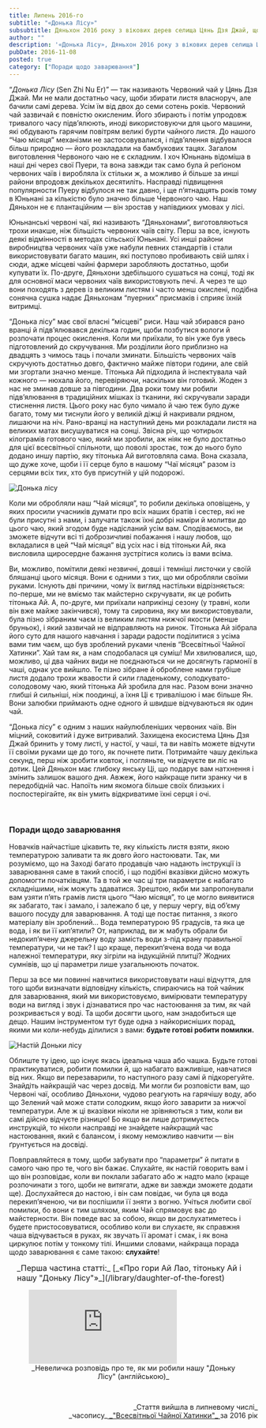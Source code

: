 ```yaml
---
title: Липень 2016-го
subtitle: "«Донька Лісу»"
subsubtitle: Дяньхон 2016 року з вікових дерев селища Цянь Дзя Джай, що в горах Ай Лао, Юньнань.
author: ""
description: '«Донька Лісу», Дяньхон 2016 року з вікових дерев селища Цянь Дзя Джай, що в горах Ай Лао, Юньнань.'
pubDate: 2016-11-08
posted: true
category: ["Поради щодо заварювання"]
---
```



“_Донька Лісу_ (Sen Zhi Nu Er)” — так називають Червоний чай у Цянь Дзя Джай. Ми не мали достатньо часу, щоби збирати листя власноруч, але бачили самі дерева. Усім їм від двох до семи сотень років. Червоний чай зазвичай є повністю окисленим. Його збирають і потім упродовж тривалого часу підв’ялюють, иноді використовуючи для цього машини, які обдувають гарячим повітрям великі бурти чайного листя. До нашого “Чаю місяця” механізми не застосовувалися, і підв’ялення відбувалося більш природно — його розкладали на бамбукових тацях. Загалом виготовлення Червоного чаю не є складним. І хоч Юньнань відоміша в наші дні через свої Пуери, та вона завжди так само була й реґіоном червоних чаїв і виробляла їх стільки ж, а можливо й більше за инші райони впродовж декількох десятиліть. Насправді підвищення популярности Пуеру відбулося не так давно, і ще п’ятнадцять років тому в Юньнані за кількістю було значно більше Червоного чаю. Наш Дяньхон не є плантаційним — він зростав у напівдиких умовах у лісі.

Юньнанські червоні чаї, які називають “Дяньхонами”, виготовляються трохи инакше, ніж більшість червоних чаїв світу. Перш за все, існують деякі відмінності в методах сільської Юньнані. Усі инші райони виробництва червоних чаїв уже набули певних стандартів і стали використовувати багато машин, які поступово пробивають свій шлях і сюди, адже місцеві чайні фармери заробляють достатньо, щоби купувати їх. По-друге, Дяньхони здебільшого сушаться на сонці, тоді як для основної маси червоних чаїв використовують печі. А через те що вони походять з дерев із великим листям і часто менш окислені, подібна сонячна сушка надає Дяньхонам “пуерних” присмаків і сприяє їхній витримці.

“Донька лісу” має свої власні “місцеві” риси. Наш чай збирався рано вранці й підв’ялювався декілька годин, щоби позбутися вологи й розпочати процес окислення. Коли ми приїхали, то він уже був увесь підготовлений до скручування. Ми розділили його приблизно на двадцять з чимось таць і почали зминати. Більшість червоних чаїв скручують достатньо довго, фактично майже півтори години, але свій ми згортали значно менше. Тітонька Ай підходила й інспектувала чай кожного — нюхала його, перевіряючи, наскільки він готовий. Жоден з нас не зминав довше за півгодини. Два роки тому ми робили підв’ялювання в традиційних мішках із тканини, які скручували заради стиснення листя. Цього року нас було чимало й чаю теж було дуже багато, тому ми тиснули його у великій діжці й накривали рядном, лишаючи на ніч. Рано-вранці на наступний день ми розкладали листя на великих матах висушуватися на сонці. Звісна річ, що чотирьох кілограмів готового чаю, який ми зробили, аж ніяк не було достатньо для цієї всесвітньої спільноти, що поволі зростає, тож до нього було додано иншу партію, яку тітонька Ай виготовляла сама. Вона сказала, що дуже хоче, щоби і її серце було в нашому “Чаї місяця” разом із серцями всіх тих, хто був присутній у цій подорожі.

<img class="float-right" src={Image1.src} alt="Донька лісу" />

Коли ми обробляли наш “Чай місяця”, то робили декілька оповіщень, у яких просили учасників думати про всіх наших братів і сестер, які не були присутні з нами, і залучати також їхні добрі наміри й молитви до цього чаю, який згодом буде надісланий усім вам. Сподіваємось, ви зможете відчути всі ті доброзичливі побажання і нашу любов, що вкладалися в цей “Чай місяця” від усіх нас і від тітоньки Ай, яка висловила щиросердне бажання зустрітися колись із вами всіма.

Ви, можливо, помітили деякі незвичні, довші і темніші листочки у своїй бляшанці цього місяця. Вони є одними з тих, що ми обробляли своїми руками. Існують дві причини, чому їх вигляд настільки відрізняється: по-перше, ми не вміємо так майстерно скручувати, як це робить тітонька Ай. А, по-друге, ми приїхали наприкінці сезону (у травні, коли він вже майже закінчився), тому та сировина, яку ми використовували, була пізно зібраним чаєм із великим листям нижчої якости (менше бруньок), і який зазвичай не відправляють на ринок. Тітонька Ай зібрала його суто для нашого навчання і заради радости поділитися з усіма вами тим чаєм, що був зроблений руками членів “Всесвітньої Чайної Хатинки”. Хай там як, а нам сподобалася ця суміш! Ми хвилювалися, що, можливо, ці два чайних види не поєднаються чи не досягнуть гармонії в чаші, однак усе вийшло. Те пізно зібране й оброблене нами грубіше листя додало трохи жвавости й сили гладенькому, солодкувато-солодовому чаю, який тітонька Ай зробила для нас. Разом вони значно глибші й сильніші, ніж поодинці, а їхня Ці є тривалішою і має більше Ян. Вони залюбки приймають одне одного й швидше відчуваються як один чай.

“Донька лісу” є одним з наших найулюбленіших червоних чаїв. Він міцний, соковитий і дуже витривалий. Захищена екосистема Цянь Дзя Джай бринить у тому листі, у настої, у чаші, та ви навіть можете відчути її своїми руками ще до того, як почнете пити. Потримайте чашу декілька секунд, перш ніж зробити ковток, і погляньте, чи відчуєте ви ліс на дотик. Цей Дяньхон має глибоку янську Ці, що подарує вам натхнення і змінить залишок вашого дня. Авжеж, його найкраще пити зранку чи в передобідній час. Напоїть ним якомога більше своїх близьких і поспостерігайте, як він умить відкриватиме їхні серця і очі.

<p>&nbsp;</p>

### Поради щодо заварювання

Новачків найчастіше цікавить те, яку кількість листя взяти, якою температурою заливати та як довго його настоювати. Так, ми розуміємо, що на Заході багато продавців чаю надають інструкції із заварювання саме в такий спосіб, і що подібні вказівки дійсно можуть допомогти початківцям. Та в той же час ці три параметри є набагато складнішими, ніж можуть здаватися. Зрештою, якби ми запропонували вам узяти п’ять грамів листя цього “Чаю місяця”, то це могло виявитися як забагато, так і замало, і залежало б це, у першу чергу, від об’єму вашого посуду для заварювання. А тоді ще постає питання, з якого матеріалу він зроблений... Вода температурою 95 градусів, та яка це вода, і як ви її кип’ятили? От, наприклад, ви ж мабуть обрали би недокип’ячену джерельну воду замість води з-під крану правильної температури, чи не так? І що краще, перекип’ячена вода чи вода належної температури, яку зігріли на індукційній плитці? Жодних сумнівів, що ці параметри лише узагальнюють початок.

Перш за все ми повинні навчитися використовувати наші відчуття, для того щоби визначати відповідну кількість, спираючись на той чайник для заварювання, який ми використовуємо, вимірювати температуру води на вигляд і звук і дізнаватися про час настоювання за тим, як чай розкривається у воді. Та щоби досягти цього, нам знадобиться ще дещо. Нашим інструментом тут буде одна з найкорисніших порад, якими ми коли-небудь ділилися з вами: **будьте готові робити помилки.**

<img class="float-left" src={Image2.src} alt="Настій Доньки лісу" />

Облиште ту ідею, що існує якась ідеальна чаша або чашка. Будьте готові практикуватися, робити помилки й, що набагато важливіше, навчатися від них. Якщо ви перезаварили, то наступного разу самі й підкорегуйте. Знайдіть найкращій час через досвід. Ми могли би розповісти вам, що Червоні чаї, особливо Дяньхони, чудово реагують на гарячішу воду, або що Зелений чай може стати солодким, якщо його заварити за нижчої температури. Але ж ці вказівки ніколи не зрівняються з тим, коли ви самі дійсно відчуєте різницю! Бо якщо ви лише дотримуєтесь инструкцій, то ніколи насправді не знайдете найкращий час настоювання, який є балансом, і якому неможливо навчити — він ґрунтується на досвіді.

Повправляйтеся в тому, щоби забувати про “параметри” й питати в самого чаю про те, чого він бажає. Слухайте, як настій говорить вам і що він розповідає, коли ви поклали забагато або ж надто мало (краще розпочинати з того, щоби не витягати, адже ви завжди зможете додати ще). Дослухайтеся до настою, і він сам повідає, чи була ця вода перекип’яченою, чи ви поспішили її зняти з вогню. Учіться любити свої помилки, бо вони є тим шляхом, яким Чай спрямовує вас до майстерности. Він поведе вас за собою, якщо ви дослухатиметесь і будете пристосовуватися, особливо коли ви слухаєте, як справжня чаша відчувається в руках, як звучать її аромат і смак, і як вона циркулює потім у тонкому тілі. Иншими словами, найкраща порада щодо заварювання є саме такою: **слухайте**!

<section style="padding: 0 0 0 1rem; font-size: 1rem;">
    _Перша частина статті:_ [_«Про гори Ай Лао, тітоньку Ай і нашу "Доньку Лісу"»_](/library/daughter-of-the-forest)
</section>

<figure>
    <iframe class="align-center" src="https://www.youtube.com/embed/NZzeO5Mip20?si=ybWLNpORwc2Jk8Df" title="YouTube video player" frameborder="0" allow="accelerometer; autoplay; clipboard-write; encrypted-media; gyroscope; picture-in-picture; web-share" referrerpolicy="strict-origin-when-cross-origin" allowfullscreen></iframe>
    <figcaption style="font-size: 0.9rem; text-align: center;">
            _Невеличка розповідь про те, як ми робили нашу "Доньку Лісу" (англійською)_
    </figcaption>
</figure>

<p>&nbsp;</p>

<p align="right" style="font-size: 0.9rem;">_Стаття вийшла в липневому числі_<br />_часопису_<a title="globalteahut.org" href="http://www.globalteahut.org/" target="blank" rel="noopener"> _"Всесвітньої Чайної Хатинки"_ </a>за 2016 рік</p>